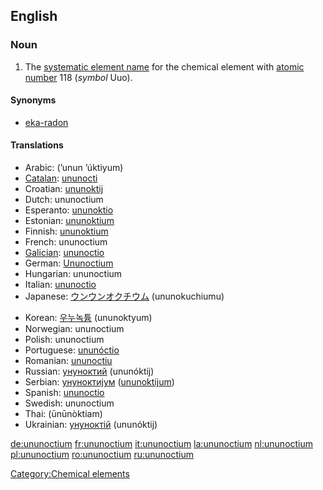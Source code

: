 ==English==
{{elements|Uuo|ununseptium|Uus|ununennium|Uue}}

===Noun===
{{en-noun|-}}
{{wikipedia}}

# The [[systematic element name]] for the chemical element with [[atomic number]] 118 (''symbol'' Uuo).

====Synonyms====
* [[eka-radon]]

====Translations====
{{trans-top|chemical element}}
* Arabic: {{Arab|[[أنون أوكتيوم]]}} (’unun ’úktiyum) {{m}}
* [[Catalan]]: [[ununocti]] {{m}}
* Croatian: [[ununoktij]] {{m}}
* Dutch: ununoctium {{n}}
* Esperanto: [[ununoktio]]
* Estonian: [[ununoktium]]
* Finnish: [[ununoktium]]
* French: ununoctium {{m}}
* [[Galician]]: [[ununoctio]] {{m}}
* German: [[Ununoctium]] {{n}}
* Hungarian: ununoctium
* Italian: [[ununoctio]] {{m}}
* Japanese: [[ウンウンオクチウム]] (ununokuchiumu)
{{trans-mid}}
* Korean: [[우누녹튬]] (ununoktyum)
* Norwegian: ununoctium
* Polish: ununoctium {{m}}
* Portuguese: [[ununóctio]] {{m}}
* Romanian: [[ununoctiu]] {{n}}
* Russian: [[унуноктий]] (ununóktij) {{m}}
* Serbian: [[унуноктијум]] ([[ununoktijum]]) {{m}}
* Spanish: [[ununoctio]] {{m}}
* Swedish: ununoctium
* Thai: {{Thai|[[อูนอูนออกเทียม]]}} (ūnūnòktiam)
* Ukrainian: [[унуноктій]] (ununóktij) {{m}}
{{trans-bottom}}

[[Category:Chemical elements]]

[[de:ununoctium]]
[[fr:ununoctium]]
[[it:ununoctium]]
[[la:ununoctium]]
[[nl:ununoctium]]
[[pl:ununoctium]]
[[ro:ununoctium]]
[[ru:ununoctium]]